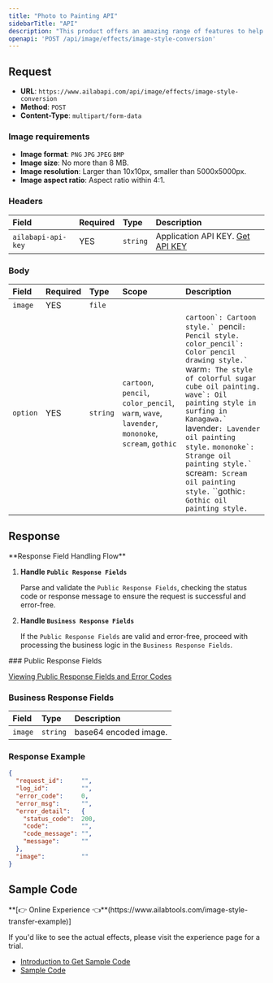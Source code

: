 ```yaml
---
title: "Photo to Painting API"
sidebarTitle: "API"
description: "This product offers an amazing range of features to help you transform any image with just the click of a button. Our artificial intelligence algorithm has the capability to convert any image into nine different styles including cartoon, pencil, colored pencil, gothic oil painting, colored sugar oil painting, shouting oil painting, Kanagawa Surfing oil painting, strange oil painting, and lavender oil painting. With this product, you can easily create stunning works of art with a variety of styles. Whether you're looking to add a touch of whimsy to a photograph or to create a unique statement piece, this product has you covered."
openapi: 'POST /api/image/effects/image-style-conversion'
---
```


## Request

- **URL**: `https://www.ailabapi.com/api/image/effects/image-style-conversion`
- **Method**: `POST`
- **Content-Type**: `multipart/form-data`

### Image requirements

- **Image format**: `PNG` `JPG` `JPEG` `BMP`
- **Image size**: No more than 8 MB.
- **Image resolution**: Larger than 10x10px, smaller than 5000x5000px.
- **Image aspect ratio**: Aspect ratio within 4:1.

### Headers

| Field              | Required | Type     | Description                                        |
|:-------------------|:---------|:---------|:---------------------------------------------------|
| `ailabapi-api-key` | YES      | `string` | Application API KEY. [Get API KEY](/docs/get-api-key) |

### Body

| Field    | Required | Type     | Scope                                                                                                                                                                    | Description                                                                                                                                                                                                                                                                                                                                                                                                                                         |
|:---------|:---------|:---------|:-------------------------------------------------------------------------------------------------------------------------------------------------------------------------|:----------------------------------------------------------------------------------------------------------------------------------------------------------------------------------------------------------------------------------------------------------------------------------------------------------------------------------------------------------------------------------------------------------------------------------------------------|
| `image`  | YES      | `file`   |                                                                                                                                                                          |                                                                                                                                                                                                                                                                                                                                                                                                                                                     |
| `option` | YES      | `string` | ``cartoon``, ``pencil``, ``color_pencil``, ``warm``, ``wave``, ``lavender``, ``mononoke``, ``scream``, ``gothic`` | ``cartoon`: Cartoon style.` ``pencil`: Pencil style.` ``color_pencil`: Color pencil drawing style.` ``warm`: The style of colorful sugar cube oil painting.` ``wave`: Oil painting style in surfing in Kanagawa.` ``lavender`: Lavender oil painting style.` ``mononoke`: Strange oil painting style.` ``scream`: Scream oil painting style.` ``gothic`: Gothic oil painting style.` |

## Response
<Warning>
**Response Field Handling Flow**

1. **Handle `Public Response Fields`**

   Parse and validate the `Public Response Fields`, checking the status code or response message to ensure the request is successful and error-free.

2. **Handle `Business Response Fields`**

   If the `Public Response Fields` are valid and error-free, proceed with processing the business logic in the `Business Response Fields`.
</Warning>
### Public Response Fields

<a href="/docs/response-description" target="_blank">Viewing Public Response Fields and Error Codes</a>

### Business Response Fields

| Field   | Type     | Description           |
|:--------|:---------|:----------------------|
| `image` | `string` | base64 encoded image. |

### Response Example

```json
{
  "request_id":     "",
  "log_id":         "",
  "error_code":     0,
  "error_msg":      "",
  "error_detail":   {
    "status_code":  200,
    "code":         "",
    "code_message": "",
    "message":      ""
  },
  "image":          ""
}
```

## Sample Code
<Tip>
**[👉 Online Experience 👈**(https://www.ailabtools.com/image-style-transfer-example)]

If you'd like to see the actual effects, please visit the experience page for a trial.

- [Introduction to Get Sample Code](get-sample-code)
- [Sample Code][PostmanURL]

[PostmanURL]: https://documenter.getpostman.com/view/26387069/2s93JxqgHE#1c744eac-91e1-4355-a0bf-8386ebeb6533
</Tip>